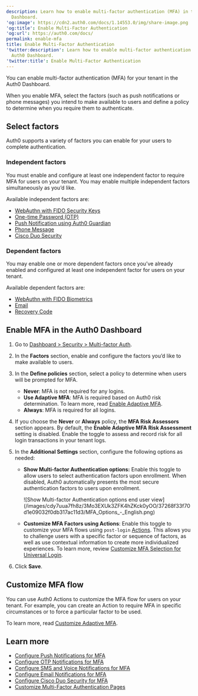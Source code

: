 ```yaml
---
description: Learn how to enable multi-factor authentication (MFA) in the Auth0
  Dashboard.
'og:image': https://cdn2.auth0.com/docs/1.14553.0/img/share-image.png
'og:title': Enable Multi-Factor Authentication
'og:url': https://auth0.com/docs/
permalink: enable-mfa
title: Enable Multi-Factor Authentication
'twitter:description': Learn how to enable multi-factor authentication (MFA) in the
  Auth0 Dashboard.
'twitter:title': Enable Multi-Factor Authentication
---
```

You can enable <Tooltip tip="Multi-factor authentication (MFA): User authentication process that uses a factor in addition to username and password such as a code via SMS." cta="View Glossary" href="/glossary?term=multi-factor+authentication">multi-factor authentication</Tooltip> (MFA) for your tenant in the <Tooltip tip="Multi-factor authentication (MFA): User authentication process that uses a factor in addition to username and password such as a code via SMS." cta="View Glossary" href="/glossary?term=Auth0+Dashboard">Auth0 Dashboard</Tooltip>.

When you enable MFA, select the factors (such as push notifications or phone messages) you intend to make available to users and define a policy to determine when you require them to authenticate.

## Select factors

Auth0 supports a variety of factors you can enable for your users to complete authentication.

### Independent factors

You must enable and configure at least one independent factor to require MFA for users on your tenant. You may enable multiple independent factors simultaneously as you’d like.

Available independent factors are:

* [WebAuthn with FIDO Security Keys](/secure/multi-factor-authentication/fido-authentication-with-webauthn/configure-webauthn-security-keys-for-mfa)
* [One-time Password (OTP)](/secure/multi-factor-authentication/multi-factor-authentication-factors/configure-otp-notifications-for-mfa)
* [Push Notification using Auth0 Guardian](/secure/multi-factor-authentication/multi-factor-authentication-factors/configure-push-notifications-for-mfa)
* [Phone Message](/secure/multi-factor-authentication/multi-factor-authentication-factors/configure-sms-voice-notifications-mfa)
* [Cisco Duo Security](/secure/multi-factor-authentication/configure-cisco-duo-for-mfa)

### Dependent factors

You may enable one or more dependent factors once you’ve already enabled and configured at least one independent factor for users on your tenant.

Available dependent factors are:

* [WebAuthn with FIDO Biometrics](/secure/multi-factor-authentication/fido-authentication-with-webauthn/configure-webauthn-device-biometrics-for-mfa)
* [Email](/secure/multi-factor-authentication/multi-factor-authentication-factors/configure-email-notifications-for-mfa)
* [Recovery Code](/secure/multi-factor-authentication/configure-recovery-codes-for-mfa)

## Enable MFA in the Auth0 Dashboard

1. Go to [Dashboard > Security > Multi-factor Auth](https://manage.auth0.com/#/security/mfa).
2. In the **Factors** section, enable and configure the factors you’d like to make available to users.
3. In the **Define policies** section, select a policy to determine when users will be prompted for MFA.

   * **Never**: MFA is not required for any logins.
   * **Use Adaptive MFA**: MFA is required based on Auth0 risk determination. To learn more, read [Enable Adaptive MFA](/secure/multi-factor-authentication/adaptive-mfa).
   * **Always**: MFA is required for all logins.
4. If you choose the **Never** or **Always** policy, the **MFA Risk Assessors** section appears. By default, the **Enable Adaptive MFA Risk Assessment** setting is disabled. Enable the toggle to assess and record risk for all login transactions in your tenant logs.
5. In the **Additional Settings** section, configure the following options as needed:

   * **Show Multi-factor Authentication options:** Enable this toggle to allow users to select authentication factors upon enrollment. When disabled, Auth0 automatically presents the most secure authentication factors to users upon enrollment.

     <Frame>![Show Multi-factor Authentication options end user view](/images/cdy7uua7fh8z/3Mo3EXUk3ZFK4hZKck0yOO/37268f33f70d1e09032f0db317ac11d3/MFA_Options_-_English.png)</Frame>
   * **Customize MFA Factors using Actions**: Enable this toggle to customize your MFA flows using `post-login` [Actions](/customize/actions). This allows you to challenge users with a specific factor or sequence of factors, as well as use contextual information to create more individualized experiences. To learn more, review [Customize MFA Selection for Universal Login](/secure/multi-factor-authentication/customize-mfa/customize-mfa-selection-universal-login).
6. Click **Save**.

## Customize MFA flow

You can use Auth0 Actions to customize the MFA flow for users on your tenant. For example, you can create an Action to require MFA in specific circumstances or to force a particular factor to be used.

To learn more, read [Customize Adaptive MFA](/secure/multi-factor-authentication/adaptive-mfa/customize-adaptive-mfa).

## Learn more

* [Configure Push Notifications for MFA](/secure/multi-factor-authentication/multi-factor-authentication-factors/configure-push-notifications-for-mfa)
* [Configure OTP Notifications for MFA](/secure/multi-factor-authentication/multi-factor-authentication-factors/configure-otp-notifications-for-mfa)
* [Configure SMS and Voice Notifications for MFA](/secure/multi-factor-authentication/multi-factor-authentication-factors/configure-sms-voice-notifications-mfa)
* [Configure Email Notifications for MFA](/secure/multi-factor-authentication/multi-factor-authentication-factors/configure-email-notifications-for-mfa)
* [Configure Cisco Duo Security for MFA](/secure/multi-factor-authentication/configure-cisco-duo-for-mfa)
* [Customize Multi-Factor Authentication Pages](/secure/multi-factor-authentication/customize-mfa)
